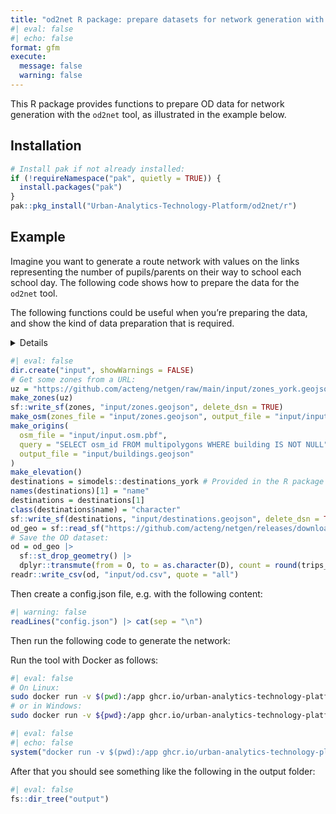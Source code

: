 ```yaml
---
title: "od2net R package: prepare datasets for network generation with od2net"
#| eval: false
#| echo: false
format: gfm
execute: 
  message: false
  warning: false
---
```


This R package provides functions to prepare OD data for network generation with the `od2net` tool, as illustrated in the example below.

## Installation

```r
# Install pak if not already installed:
if (!requireNamespace("pak", quietly = TRUE)) {
  install.packages("pak")
}
pak::pkg_install("Urban-Analytics-Technology-Platform/od2net/r")
```

## Example

Imagine you want to generate a route network with values on the links representing the number of pupils/parents on their way to school each school day. The following code shows how to prepare the data for the `od2net` tool.

The following functions could be useful when you're preparing the data, and show the kind of data preparation that is required.

<details>

<!-- TODO: consider adding these functions to the package at some stage? -->

```r
# Aim: generate input data for od2net with R

#' Generate a 'zones.geojson' file
#' 
#' This function requires a zones file, e.g.
#' "https://raw.githubusercontent.com/nptscot/npt/main/data-raw/zones_edinburgh.geojson"
#' or a file on your computer.
#' It will generate a file in the input/ folder
#' 
#' @param file Location or URL of zones file
make_zones = function(file) {
  zones = sf::read_sf(file)[1]
  names(zones)[1] = "name"
  sf::write_sf(zones, "input/zones.geojson", delete_dsn = TRUE)
}

make_od = function() {
  od = readr::read_csv("https://raw.githubusercontent.com/nptscot/npt/main/data-raw/od_subset.csv")
  od = od |>
    dplyr::transmute(from = geo_code1, to = geo_code2, count = bicycle)
  readr::write_csv(od, "input/od.csv")
}
#' Get elevation data
#' 
#' This function downloads elevation data from a source such as
#' https://play.abstreet.org/dev/data/input/shared/elevation/UK-dem-50m-4326.tif.gz
#' or https://assets.od2net.org/input/LisboaIST_10m_4326.tif
#' 
#' @param url Full URL of the elevation dataset if available
#' @param file File name if hosted on a known site
#' @param base_url Base URL associated with the 'file' argument
#' 
make_elevation = function(
    url = NULL,
    file = "UK-dem-50m-4326.tif.gz",
    base_url = "https://play.abstreet.org/dev/data/input/shared/elevation/"
    ) {
  if (is.null(url)) {
    url = paste0(base_url, file)
  }
  is_gzip = grepl(pattern = "gz", url)
  # Download the file
    if (!file.exists("input/elevation.tif") && is_gzip) {
      download.file(
          url = url,
          destfile = "input/elevation.tif.gz"
      )
      R.utils::gunzip("input/elevation.tif.gz", destname = "input/elevation.tif")
    } else {
      download.file(
        url = url,
        destfile = "input/elevation.tif"
      )
    }
}
```

</details>


```r
#| eval: false
dir.create("input", showWarnings = FALSE)
# Get some zones from a URL:
uz = "https://github.com/acteng/netgen/raw/main/input/zones_york.geojson"
make_zones(uz)
sf::write_sf(zones, "input/zones.geojson", delete_dsn = TRUE)
make_osm(zones_file = "input/zones.geojson", output_file = "input/input.osm.pbf")
make_origins(
  osm_file = "input/input.osm.pbf",
  query = "SELECT osm_id FROM multipolygons WHERE building IS NOT NULL",
  output_file = "input/buildings.geojson"
)
make_elevation()
destinations = simodels::destinations_york # Provided in the R package
names(destinations)[1] = "name"
destinations = destinations[1]
class(destinations$name) = "character"
sf::write_sf(destinations, "input/destinations.geojson", delete_dsn = TRUE)
od_geo = sf::read_sf("https://github.com/acteng/netgen/releases/download/v0.1.0/res_output.geojson")
# Save the OD dataset:
od = od_geo |>
  sf::st_drop_geometry() |>
  dplyr::transmute(from = O, to = as.character(D), count = round(trips_modelled))
readr::write_csv(od, "input/od.csv", quote = "all")
```

Then create a config.json file, e.g. with the following content:

```r
#| warning: false
readLines("config.json") |> cat(sep = "\n")
```

Then run the following code to generate the network:

Run the tool with Docker as follows:


```bash
#| eval: false
# On Linux:
sudo docker run -v $(pwd):/app ghcr.io/urban-analytics-technology-platform/od2net:main /app/config.json
# or in Windows:
sudo docker run -v ${pwd}:/app ghcr.io/urban-analytics-technology-platform/od2net:main /app/config.json
```

```r
#| eval: false
#| echo: false
system("docker run -v $(pwd):/app ghcr.io/urban-analytics-technology-platform/od2net:main /app/config.json")
```

After that you should see something like the following in the output folder:

```r
#| eval: false
fs::dir_tree("output")
```

